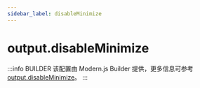 ```yaml
---
sidebar_label: disableMinimize
---
```


# output.disableMinimize

:::info BUILDER
该配置由 Modern.js Builder 提供，更多信息可参考 [output.disableMinimize](https://modernjs.dev/builder/api/config-output.html#output-disableminimize)。
:::


<Main />
